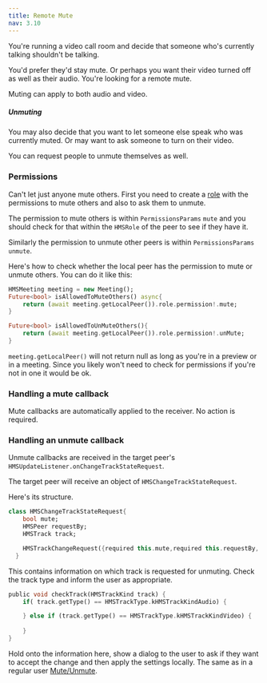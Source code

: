 ```yaml
---
title: Remote Mute
nav: 3.10
---
```


You're running a video call room and decide that someone who's currently talking shouldn't be talking.

You'd prefer they'd stay mute. Or perhaps you want their video turned off as well as their audio. You're looking for a remote mute.

Muting can apply to both audio and video.

##### Unmuting

You may also decide that you want to let someone else speak who was currently muted. Or may want to ask someone to turn on their video.

You can request people to unmute themselves as well.

### Permissions

Can't let just anyone mute others. First you need to create a [role](../foundation/templates-and-roles) with the permissions to mute others and also to ask them to unmute.

The permission to mute others is within  `PermissionsParams` `mute` and you should check for that within the `HMSRole` of the peer to see if they have it.

Similarly the permission to unmute other peers is within `PermissionsParams` `unmute`.

Here's how to check whether the local peer has the permission to mute or unmute others. You can do it like this:

```dart
HMSMeeting meeting = new Meeting();
Future<bool> isAllowedToMuteOthers() async{
    return (await meeting.getLocalPeer()).role.permission!.mute;
}

Future<bool> isAllowedToUnMuteOthers(){
    return (await meeting.getLocalPeer()).role.permission!.unMute;
}

```

`meeting.getLocalPeer()` will not return null as long as you're in a preview or in a meeting. Since you likely won't need to check for permissions if you're not in one it would be ok.


### Handling a mute callback

Mute callbacks are automatically applied to the receiver. No action is required.

### Handling an unmute callback
Unmute callbacks are received in the target peer's `HMSUpdateListener.onChangeTrackStateRequest`.

The target peer will receive an object of `HMSChangeTrackStateRequest`.

Here's its structure.

```dart
class HMSChangeTrackStateRequest{
    bool mute;
    HMSPeer requestBy;
    HMSTrack track;

    HMSTrackChangeRequest({required this.mute,required this.requestBy,  required this.track});
  }
```

This contains information on which track is requested for unmuting. Check the track type and inform the user as appropriate.


```dart
public void checkTrack(HMSTrackKind track) {
    if( track.getType() == HMSTrackType.kHMSTrackKindAudio) {

    } else if (track.getType() == HMSTrackType.kHMSTrackKindVideo) {
        
    }
}
```

Hold onto the information here, show a dialog to the user to ask if they want to accept the change and then apply the settings locally. The same as in a regular user [Mute/Unmute](mute).
